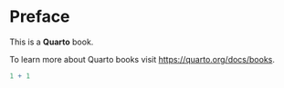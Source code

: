 # Preface {.unnumbered}

This is a **Quarto** book.

To learn more about Quarto books visit <https://quarto.org/docs/books>.

```r
1 + 1
```
